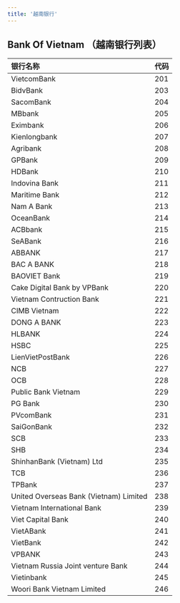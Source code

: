 ```yaml
---
title: '越南银行'
---
```

## Bank Of Vietnam （越南银行列表）

| 银行名称 | 代码 |
|:------------------------------|:-----|
| VietcomBank | 201 |
| BidvBank | 203 |
| SacomBank | 204 |
| MBbank | 205 |
| Eximbank | 206 |
| Kienlongbank | 207 |
| Agribank | 208 |
| GPBank | 209 |
| HDBank | 210 |
| Indovina Bank | 211 |
| Maritime Bank | 212 |
| Nam A Bank | 213 |
| OceanBank | 214 |
| ACBbank | 215 |
| SeABank | 216 |
| ABBANK | 217 |
| BAC A BANK | 218 |
| BAOVIET Bank | 219 |
| Cake Digital Bank by VPBank | 220 |
| Vietnam Contruction Bank | 221 |
| CIMB Vietnam | 222 |
| DONG A BANK | 223 |
| HLBANK | 224 |
| HSBC | 225 |
| LienVietPostBank | 226 |
| NCB | 227 |
| OCB | 228 |
| Public Bank Vietnam | 229 |
| PG Bank | 230 |
| PVcomBank | 231 |
| SaiGonBank | 232 |
| SCB | 233 |
| SHB | 234 |
| ShinhanBank (Vietnam) Ltd | 235 |
| TCB | 236 |
| TPBank | 237 |
| United Overseas Bank (Vietnam) Limited | 238 |
| Vietnam International Bank | 239 |
| Viet Capital Bank | 240 |
| VietABank | 241 |
| VietBank | 242 |
| VPBANK | 243 |
| Vietnam Russia Joint venture Bank | 244 |
| Vietinbank | 245 |
| Woori Bank Vietnam Limited | 246 |
